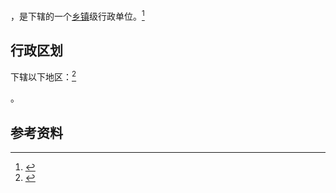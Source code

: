 {{中国乡级行政区|65/27/01/400/000}}

'''{{PAGENAMEBASE}}'''，是{{PRC admin/fullname|65/27/01/400/000|3}}下辖的一个[[乡镇|乡镇]]级行政单位。<ref>{{PRC admin/ref sgc|{{PRC admin/parent|65/27/01/400/000}}}}</ref>

== 行政区划 ==

{{PAGENAMEBASE}}下辖以下地区：<ref>{{PRC admin/ref sgc|65/27/01/400/000}}</ref>

{{PRC admin/children|65/27/01/400/000}}。

== 参考资料 ==

{{reflist}}

{{行政区划小作品}}
{{PRC admin/navcat|65/27/01/400/000}}